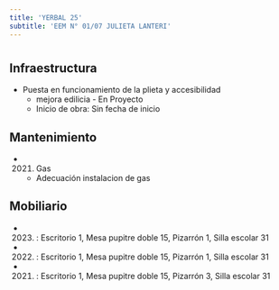 ```yaml
---
title: 'YERBAL 25'
subtitle: 'EEM N° 01/07 JULIETA LANTERI'
---
```


#
## Infraestructura

* Puesta en funcionamiento de la plieta y accesibilidad 
    + mejora edilicia - En Proyecto 
    + Inicio de obra: Sin fecha de inicio 






## Mantenimiento

*  (2021) Gas 
    + Adecuación instalacion de gas





## Mobiliario

*  (2023) : Escritorio 1, Mesa pupitre doble 15, Pizarrón 1, Silla escolar 31 

*  (2022) : Escritorio 1, Mesa pupitre doble 15, Pizarrón 1, Silla escolar 31 

*  (2021) : Escritorio 1, Mesa pupitre doble 15, Pizarrón 3, Silla escolar 31 



